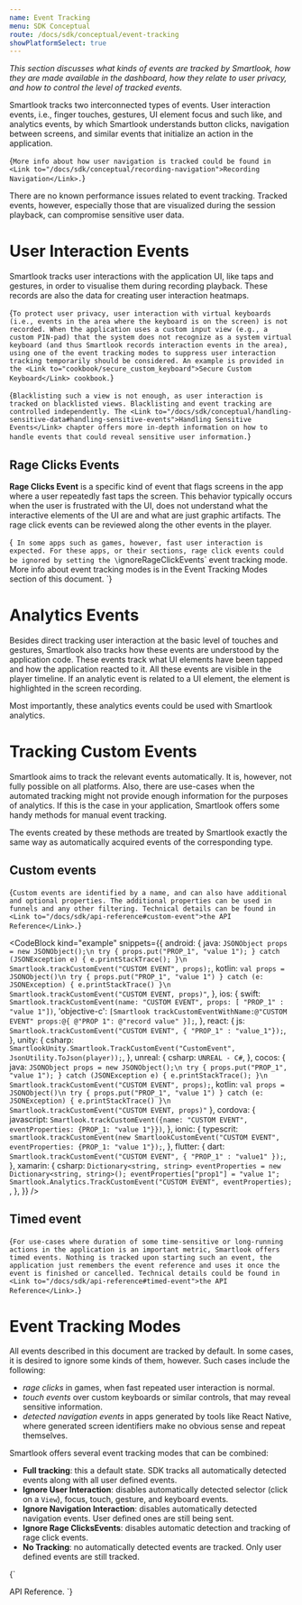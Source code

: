 ```yaml
---
name: Event Tracking
menu: SDK Conceptual
route: /docs/sdk/conceptual/event-tracking
showPlatformSelect: true
---
```



<Title>Event Tracking</Title>

*This section discusses what kinds of events are tracked by Smartlook, how they are made available in the dashboard, how they relate to user privacy, and how to control the level of tracked events.*

Smartlook tracks two interconnected types of events. User interaction events, i.e., finger touches, gestures, UI element focus and such like, and analytics events, by which Smartlook understands button clicks, navigation between screens, and similar events that initialize an action in the application.

<TextBlock kind="note">{`
More info about how user navigation is tracked could be found in <Link to="/docs/sdk/conceptual/recording-navigation">Recording Navigation</Link>.
`}</TextBlock>

There are no known performance issues related to event tracking. Tracked events, however, especially those that are visualized during the session playback, can compromise sensitive user data.

# User Interaction Events

Smartlook tracks user interactions with the application UI, like taps and gestures, in order to visualise them during recording playback. These records are also the data for creating user interaction heatmaps.

<TextBlock>{`
To protect user privacy, user interaction with virtual keyboards (i.e., events in the area where the keyboard is on the screen) is not recorded. When the application uses a custom input view (e.g., a custom PIN-pad) that the system does not recognize as a system virtual keyboard (and thus Smartlook records interaction events in the area), using one of the event tracking modes to suppress user interaction tracking temporarily should be considered. An example is provided in the <Link to="cookbook/secure_custom_keyboard">Secure Custom Keyboard</Link> cookbook.
`}</TextBlock>

<TextBlock kind="important">{`
Blacklisting such a view is not enough, as user interaction is tracked on blacklisted views. Blacklisting and event tracking are controlled independently. The <Link to="/docs/sdk/conceptual/handling-sensitive-data#handling-sensitive-events">Handling Sensitive Events</Link> chapter offers more in-depth information on how to handle events that could reveal sensitive user information.
`}</TextBlock>

## Rage Clicks Events

**Rage Clicks Event** is a specific kind of event that flags screens in the app where a user repeatedly fast taps the screen. This behavior typically occurs when the user is frustrated with the UI, does not understand what the interactive elements of the UI are and what are just graphic artifacts. The rage click events can be reviewed along the other events in the player.

<TextBlock kind="note">{`
In some apps such as games, however, fast user interaction is expected. For these apps, or their sections, rage click events could be ignored by setting the \`ignoreRageClickEvents\` event tracking mode. More info about event tracking modes is in the <Link to="#event-tracking-modes">Event Tracking Modes</Link> section of this document.
`}</TextBlock>


# Analytics Events

Besides direct tracking user interaction at the basic level of touches and gestures, Smartlook also tracks how these events are understood by the application code. These events track what UI elements have been tapped and how the application reacted to it. All these events are visible in the player timeline. If an analytic event is related to a UI element, the element is highlighted in the screen recording.

Most importantly, these analytics events could be used with Smartlook analytics.

# Tracking Custom Events

Smartlook aims to track the relevant events automatically. It is, however, not fully possible on all platforms.  Also, there are use-cases when the automated tracking might not provide enough information for the purposes of analytics. If this is the case in your application, Smartlook offers some handy methods for manual event tracking.

The events created by these methods are treated by Smartlook exactly the same way as automatically acquired events of the corresponding type.

## Custom events

<TextBlock>{`
Custom events are identified by a name, and can also have additional and optional properties. The additional properties can be used in funnels and any other filtering. Technical details can be found in <Link to="/docs/sdk/api-reference#custom-event">the API Reference</Link>.
`}</TextBlock>

<CodeBlock kind="example"
  snippets={{
    android: {
      java: `
JSONObject props = new JSONObject();\n
try {
    props.put("PROP_1", "value 1");
} catch (JSONException e) {
    e.printStackTrace();
}\n
Smartlook.trackCustomEvent("CUSTOM EVENT", props);
      `,
    kotlin: `
val props = JSONObject()\n
try {
  props.put("PROP_1", "value 1")
} catch (e: JSONException) {
    e.printStackTrace()
}\n
Smartlook.trackCustomEvent("CUSTOM EVENT, props)"
      `,
    },
    ios: {
      swift: `
Smartlook.trackCustomEvent(name: "CUSTOM EVENT", props: [ "PROP_1" : "value 1"])
      `,
      'objective-c': `
[Smartlook trackCustomEventWithName:@"CUSTOM EVENT" props:@{ @"PROP 1": @"record value" }];
      `,
    },
    react: {
      js: `
Smartlook.trackCustomEvent("CUSTOM EVENT", { "PROP_1" : "value_1"});
`,
    },
    unity: {
      csharp: `
SmartlookUnity.Smartlook.TrackCustomEvent("CustomEvent", JsonUtility.ToJson(player));
`,
    },
    unreal: {
      csharp: `
UNREAL - C#
      `,
    },
    cocos: {
      java: `
JSONObject props = new JSONObject();\n
try {
    props.put("PROP_1", "value 1");
} catch (JSONException e) {
    e.printStackTrace();
}\n
Smartlook.trackCustomEvent("CUSTOM EVENT", props);
      `,
      kotlin: `
val props = JSONObject()\n
try {
  props.put("PROP_1", "value 1")
} catch (e: JSONException) {
    e.printStackTrace()
}\n
Smartlook.trackCustomEvent("CUSTOM EVENT, props)"
      `
   },
   cordova: {
      javascript: `
Smartlook.trackCustomEvent({name: "CUSTOM EVENT", eventProperties: {PROP_1: "value 1"}})
    `,
    },
    ionic: {
      typescrit: `
smartlook.trackCustomEvent(new SmartlookCustomEvent("CUSTOM EVENT", eventProperties: {PROP_1: "value 1"});
      `,
    },
   flutter: {
      dart: `
Smartlook.trackCustomEvent("CUSTOM EVENT", { "PROP_1" : "value1" });
   `,
   },
xamarin: {
      csharp: `
Dictionary<string, string> eventProperties = new Dictionary<string, string>();
eventProperties["prop1"] = "value 1";
Smartlook.Analytics.TrackCustomEvent("CUSTOM EVENT", eventProperties);      
`,
    },
  }}
/>


## Timed event

<TextBlock>{`
For use-cases where duration of some time-sensitive or long-running actions in the application is an important metric, Smartlook offers timed events. Nothing is tracked upon starting such an event, the application just remembers the event reference and uses it once the event is finished or cancelled. Technical details could be found in <Link to="/docs/sdk/api-reference#timed-event">the API Reference</Link>.
`}</TextBlock>

# Event Tracking Modes

All events described in this document are tracked by default. In some cases, it is desired to ignore some kinds of them, however. Such cases include the following:

- *rage clicks* in games, when fast repeated user interaction is normal.
- *touch events* over custom keyboards or similar controls, that may reveal sensitive information.
- *detected navigation events* in apps generated by tools like React Native, where generated screen identifiers make no obvious sense and repeat themselves.

Smartlook offers several event tracking modes that can be combined:

* **Full tracking**: this a default state. SDK tracks all automatically detected events along with all user defined events.
* **Ignore User Interaction**: disables automatically detected selector (click on a `View`), focus, touch, gesture, and keyboard events.
* **Ignore Navigation Interaction**: disables automatically detected navigation events. User defined ones are still being sent.
* **Ignore Rage ClicksEvents**: disables automatic detection and tracking of rage click events.
* **No Tracking**: no automatically detected events are tracked. Only user defined events are still tracked.

<TextBlock>{`
<Link to="/docs/sdk/api-reference#event-tracking-modes">API Reference</Link>.
`}</TextBlock>